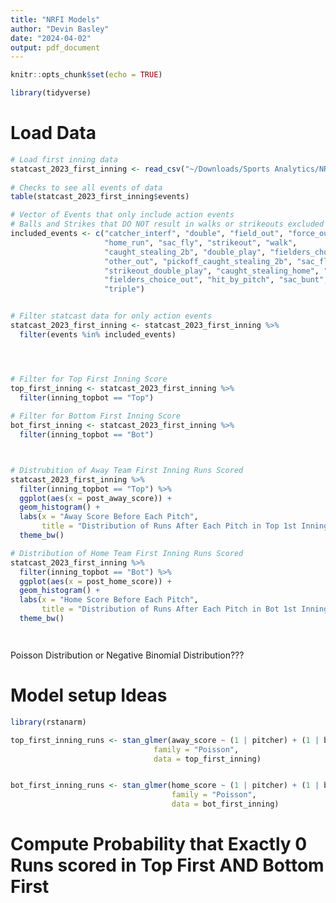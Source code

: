 ```yaml
---
title: "NRFI Models"
author: "Devin Basley"
date: "2024-04-02"
output: pdf_document
---
```


```r
knitr::opts_chunk$set(echo = TRUE)
```

```r

library(tidyverse)

```

# Load Data

```r
# Load first inning data
statcast_2023_first_inning <- read_csv("~/Downloads/Sports Analytics/NRFI/statcast_2023_first_inning.csv")
 
# Checks to see all events of data
table(statcast_2023_first_inning$events)

# Vector of Events that only include action events
# Balls and Strikes that DO NOT result in walks or strikeouts excluded
included_events <- c("catcher_interf", "double", "field_out", "force_out",
                     "home_run", "sac_fly", "strikeout", "walk",
                     "caught_stealing_2b", "double_play", "fielders_choice",
                     "other_out", "pickoff_caught_stealing_2b", "sac_fly_double_play",
                     "strikeout_double_play", "caught_stealing_home", "field_error",
                     "fielders_choice_out", "hit_by_pitch", "sac_bunt", "single",
                     "triple")


# Filter statcast data for only action events
statcast_2023_first_inning <- statcast_2023_first_inning %>%
  filter(events %in% included_events)




# Filter for Top First Inning Score
top_first_inning <- statcast_2023_first_inning %>%
  filter(inning_topbot == "Top")
  
# Filter for Bottom First Inning Score
bot_first_inning <- statcast_2023_first_inning %>%
  filter(inning_topbot == "Bot")



# Distrubition of Away Team First Inning Runs Scored
statcast_2023_first_inning %>%
  filter(inning_topbot == "Top") %>%
  ggplot(aes(x = post_away_score)) +
  geom_histogram() +
  labs(x = "Away Score Before Each Pitch",
       title = "Distribution of Runs After Each Pitch in Top 1st Inning") +
  theme_bw()

# Distribution of Home Team First Inning Runs Scored
statcast_2023_first_inning %>%
  filter(inning_topbot == "Bot") %>%
  ggplot(aes(x = post_home_score)) +
  geom_histogram() +
  labs(x = "Home Score Before Each Pitch",
       title = "Distribution of Runs After Each Pitch in Bot 1st Inning") +
  theme_bw()




```

Poisson Distribution or Negative Binomial Distribution???



# Model setup Ideas

```r


library(rstanarm)

top_first_inning_runs <- stan_glmer(away_score ~ (1 | pitcher) + (1 | batter),
                                family = "Poisson",
                                data = top_first_inning)


bot_first_inning_runs <- stan_glmer(home_score ~ (1 | pitcher) + (1 | batter),
                                    family = "Poisson",
                                    data = bot_first_inning)


```


# Compute Probability that Exactly 0 Runs scored in Top First AND Bottom First



